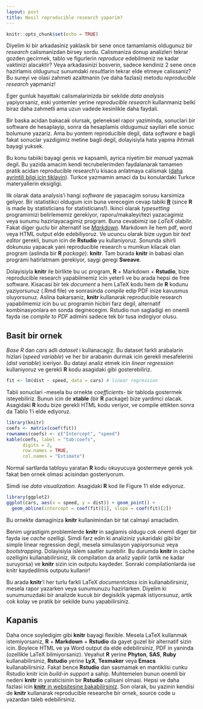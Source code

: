 ```yaml
---
layout: post
title: Nasil reproducible research yaparim?
---
```


```r
knitr::opts_chunk$set(echo = TRUE)
```


Diyelim ki bir arkadasiniz yaklasik bir sene once tamamlamis oldugunuz bir *research* calismanizdan birsey sordu. Calismaniza donup analizleri tekrar gozden gecirmek, tablo ve figurlerin *reproduce* edebilmeniz ne kadar vaktinizi alacaktir? Veya arkadasinizi bosverin, sadece kendiniz 2 sene once hazirlamis oldugunuz sunumdaki *result*larin tekrar elde etmeye calissaniz? Bu sureyi ve olasi zahmeti azaltmanin (ve daha fazlasi) metodu *reproducible research* yapmaniz!


Eger gunluk hayattaki calismalarinizda bir sekilde *data analysis* yapiyorsaniz, eski yontemler yerine *reproducible research* kullanmaniz belki biraz daha zahmetli ama uzun vadede kesinlikle daha faydali. 


Bir baska acidan bakacak olursak, geleneksel rapor yaziminda, sonuclari bir software de hesaplayip, sonra da hesaplamis oldugumuz sayilari elle sonuc bolumune yazariz. Ama bu yontem reproducible degil, data *software* e bagli fakat sonuclar yazdigimiz metine bagli degil, dolayisiyla hata yapma ihtimali bayagi yuksek. 


Bu konu tabiiki bayagi genis ve kapsamli, ayrica niyetim bir *manual* yazmak degil. Bu yazida amacim kendi tecrubelerimden faydalanarak tamamen pratik acidan reproducible research'u kisaca anlatmaya calismak ([daha ayrintili bilgi icin tiklayin](http://reproducibleresearch.net)). Turkce yazmamin amaci da bu konulardaki Turkce materyallerin eksigligi. 


Ilk olarak data analysis'i hangi *software* de yapacagim sorusu karsimiza geliyor. Bir istatistikci oldugum icin buna verecegim cevap tabiki [**R**](https://www.r-project.org) (since **R** is made by statisticians for statisticians!). Ikinci olarak *typesetting* programimizi belirlememiz gerekiyor, raporu/makaleyi/tezi yazacagimiz veya sunumu hazirlayacagimiz program. Buna cevabimiz ise *LaTeX* olabilir. Fakat diger guclu bir alternatif ise [*Markdown*](https://daringfireball.net/projects/markdown/). Markdown ile hem pdf, word veya HTML output elde edebiliyoruz. Ve ucuncu olarak bize uygun bir *text editor* gerekli, bunun icin de **Rstudio** yu kullaniyoruz. Sonunda sihirli dokunusu yapacak yani reproducible research u mumkun kilacak olan program (aslinda bir **R** *package*): **knitr**. Tam burada **knitr** in babasi olan programi hatirlatmam gerekiyor, saygi geregi **Sweave**. 


Dolayisiyla **knitr** ile birlikte bu uc program, **R** + Markdown + **Rstudio**, bize reproducible research yapabilmemiz icin yeterli ve bu arada hepsi de free software. Kisacasi bir tek *document* a hem LaTeX kodu hem de **R** kodunu yaziyorsunuz (.Rmd file) ve sonrasinda *compile* edip PDF inize kavusmus oluyorsunuz. Aslina bakarsaniz, **knitr** kullanarak reproducible research yapabilmemiz icin bu uc programin hicbiri farz degil, alternatif kombinasyonlara en sonda deginecegim. Rstudio nun sagladigi en onemli fayda ise *compile to PDF* adimini sadece tek bir tusa indirgiyor olusu.

## Basit bir ornek

*Base R* dan *cars* adli *dataset* i kullanacagiz. Bu dataset farkli arabalarin hizlari (*speed variable*) ve her bir arabanin durmak icin gerekli mesafelerini (*dist variable*) iceriyor. Bu datayi analiz etmek icin *linear regression* kullaniyoruz ve gerekli **R** kodu asagidaki gibi gosterebiliriz.


```r
fit <- lm(dist ~ speed, data = cars) # linear regression 
```


Tabii sonuclari -mesela bu ornekte *coefficients*- bir tabloda gostermek isteyebiliriz. Bunun icin de **xtable** (bir **R** package) bize yardimci olacak. Asagidaki **R** kodu bize gerekli HTML kodu veriyor, ve compile ettikten sonra da Tablo 1'i elde ediyoruz.



```r
library(knitr)
coefs <- matrix(coef(fit))
rownames(coefs) <- c("Intercept", "speed")
kable(coefs, label = "tab:coefs",
      digits = 2,
      row.names = TRUE, 
      col.names = "Estimate")
```



Normal sartlarda tabloyu yaratan **R** kodu okuyucuya gostermeye gerek yok fakat ben ornek olmasi acisindan gosteriyorum.

Simdi ise *data visualization*. Asagidaki **R** kod ile Figure 1'i elde ediyoruz.

```r
library(ggplot2)
ggplot(cars, aes(x = speed, y = dist)) + geom_point() +
  geom_abline(intercept = coef(fit)[1], slope = coef(fit)[2])
```

Bu ornekte damaginiza **knitr** kullanimindan bir tat calmayi amacladim.  

Benim ugrastigim problemlerde **knitr** in saglamis oldugu cok onemli diger bir fayda ise *cache* ozelligi. Simdi farz edin ki analiziniz yukaridaki gibi bir simple linear regression degil, mesela simulasyon yapiyorsunuz veya *bootstrapping*. Dolayisiyla islem saatler surebilir. Bu durumda **knitr** in cache ozelligini kullanabilirsiniz, ilk compilation da analiz yapilir (artik ne kadar suruyorsa) ve **knitr** sizin icin outputu kaydeder. Sonraki compilationlarda ise knitr kaydedilmis outputu kullanir!

Bu arada **knitr**'i her turlu farkli LaTeX *documentclass* icin kullanabilirsiniz, mesela rapor yazarken veya sunumunuzu hazirlarken. Diyelim ki sunumunuzdaki bir analizde kucuk bir degisiklik yapmak istiyorsunuz, artik cok kolay ve pratik bir sekilde bunu yapabilirsiniz.



## Kapanis

Daha once soyledigim gibi **knitr** bayagi flexible. Mesela LaTeX kullanmak istemiyorsaniz, **R** + **Markdown** + **Rstudio** da gayet guzel bir alternatif sizin icin. Boylece HTML ve ya Word output da elde edebilirsiniz, PDF in yaninda (ozellikle  LaTeX bilmiyorsaniz). Veyahut **R** yerine **Phyton**, **SAS**, **Ruby** kullanabilirsiniz, **Rstudio** yerine **LyX**, **Texmaker** veya **Emacs** kullanabilirsiniz. Fakat bence **Rstudio** dan sasmamak en mantiklisi cunku Rstudio knitr icin *build-in support* a sahip. Muhtemelen bunun onemli bir nedeni **knitr** in yaraticisinin bir **Rstudio** calisani olmasi. Hepsi ve daha fazlasi icin [**knitr** in websitesine bakabilirsiniz](http://yihui.name/knitr/). Son olarak, bu yazinin kendisi de **knitr** kullanarak reproducible researche bir ornek, source code u yazardan taleb edebilirsiniz.

